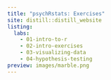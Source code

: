 ```yaml
---
title: "psychRstats: Exercises"
site: distill::distill_website
listing: 
  labs: 
    - 01-intro-to-r
    - 02-intro-exercises
    - 03-visualizing-data
    - 04-hypothesis-testing
preview: images/marble.png
---
```


